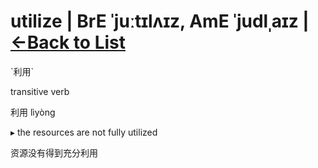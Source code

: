 = utilize | BrE ˈjuːtɪlʌɪz, AmE ˈjudlˌaɪz | [[/wordsi|<-Back to List]] =

`利用`

transitive verb

利用 lìyòng

▸ the resources are not fully utilized

资源没有得到充分利用

